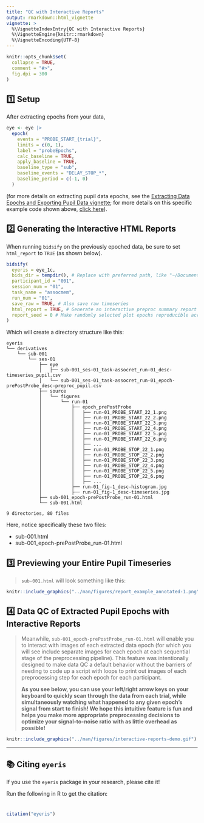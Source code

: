 ```yaml
---
title: "QC with Interactive Reports"
output: rmarkdown::html_vignette
vignette: >
  %\VignetteIndexEntry{QC with Interactive Reports}
  %\VignetteEngine{knitr::rmarkdown}
  %\VignetteEncoding{UTF-8}
---
```


```r
knitr::opts_chunk$set(
  collapse = TRUE,
  comment = "#>",
  fig.dpi = 300
)
```

## 1️⃣ Setup

After extracting epochs from your data,

```r
eye <- eye |>
  epoch(
    events = "PROBE_START_{trial}",
    limits = c(0, 1),
    label = "probeEpochs",
    calc_baseline = TRUE,
    apply_baseline = TRUE,
    baseline_type = "sub",
    baseline_events = "DELAY_STOP_*",
    baseline_period = c(-1, 0)
  )
```
(for more details on extracting pupil data epochs, see the [Extracting Data Epochs and Exporting Pupil Data vignette](epoching-bids-reports.html); for more details on this specific example code shown above, [click here](epoching-bids-reports.html#example-c-epoch-with-subtractive-baselining)).

## 2️⃣ Generating the Interactive HTML Reports

When running `bidsify` on the previously epoched data, be sure to set 
`html_report` to `TRUE` (as shown below).

```r
bidsify(
  eyeris = eye_1c,
  bids_dir = tempdir(), # Replace with preferred path, like "~/Documents/eyeris"
  participant_id = "001",
  session_num = "01",
  task_name = "assocmem",
  run_num = "01",
  save_raw = TRUE, # Also save raw timeseries
  html_report = TRUE, # Generate an interactive preproc summary report document
  report_seed = 0 # Make randomly selected plot epochs reproducible across runs
)
```

Which will create a directory structure like this:

```
eyeris
└── derivatives
    └── sub-001
        └── ses-01
            ├── eye
            │   ├── sub-001_ses-01_task-assocret_run-01_desc-timeseries_pupil.csv
            │   └── sub-001_ses-01_task-assocret_run-01_epoch-prePostProbe_desc-preproc_pupil.csv
            ├── source
            │   └── figures
            │       └── run-01
            │           ├── epoch_prePostProbe
            │           │   ├── run-01_PROBE_START_22_1.png
            │           │   ├── run-01_PROBE_START_22_2.png
            │           │   ├── run-01_PROBE_START_22_3.png
            │           │   ├── run-01_PROBE_START_22_4.png
            │           │   ├── run-01_PROBE_START_22_5.png
            │           │   ├── run-01_PROBE_START_22_6.png
            │           │   ├── ...
            │           │   ├── run-01_PROBE_STOP_22_1.png
            │           │   ├── run-01_PROBE_STOP_22_2.png
            │           │   ├── run-01_PROBE_STOP_22_3.png
            │           │   ├── run-01_PROBE_STOP_22_4.png
            │           │   ├── run-01_PROBE_STOP_22_5.png
            │           │   ├── run-01_PROBE_STOP_22_6.png
            │           │   ├── ...
            │           ├── run-01_fig-1_desc-histogram.jpg
            │           ├── run-01_fig-1_desc-timeseries.jpg
            ├── sub-001_epoch-prePostProbe_run-01.html
            └── sub-001.html

9 directories, 80 files
```

Here, notice specifically these two files:

- <highlight>sub-001.html</highlight>
- <highlight>sub-001_epoch-prePostProbe_run-01.html</highlight>

## 3️⃣ Previewing your Entire Pupil Timeseries

> `sub-001.html` will look something like this:

```r
knitr::include_graphics("../man/figures/report_example_annotated-1.png")
```

## 4️⃣ Data QC of Extracted Pupil Epochs with Interactive Reports

> Meanwhile, `sub-001_epoch-prePostProbe_run-01.html` will enable you to
interact with images of each extracted data epoch (for which you will see
include separate images for each epoch at each sequential stage of the
preprocessing pipeline). This feature was intentionally designed to make data
QC a default behavior without the barriers of needing to code up a script with
loops to print out images of each preprocessing step for each epoch for each
participant. 
>
> **As you see below, you can use your left/right arrow keys on**
**your keyboard to quickly scan through the data from each trial, while**
**simultaneously watching what happened to any given epoch's signal from start**
**to finish! We hope this intuitive feature is fun and helps you make more**
**appropriate preprocessing decisions to optimize your signal-to-noise ratio**
**with as little overhead as possible!**

```r
knitr::include_graphics("../man/figures/interactive-reports-demo.gif")
```

---

## 📚 Citing `eyeris`

<div class="alert alert-light" style="margin-top: 1rem; margin-bottom: 1rem; padding-bottom: 0.5rem;">
  If you use the `eyeris` package in your research, please cite it!
  
  Run the following in R to get the citation:
</div>

```r
citation("eyeris")
```
